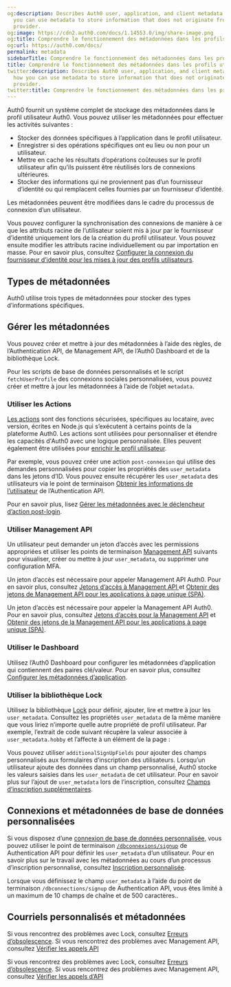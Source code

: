 ```yaml
---
og:description: Describes Auth0 user, application, and client metadata. Learn how
  you can use metadata to store information that does not originate from an identity
  provider.
og:image: https://cdn2.auth0.com/docs/1.14553.0/img/share-image.png
og:title: Comprendre le fonctionnement des métadonnées dans les profils utilisateurs
og:url: https://auth0.com/docs/
permalink: metadata
sidebarTitle: Comprendre le fonctionnement des métadonnées dans les profils utilisateurs
title: Comprendre le fonctionnement des métadonnées dans les profils utilisateurs
twitter:description: Describes Auth0 user, application, and client metadata. Learn
  how you can use metadata to store information that does not originate from an identity
  provider.
twitter:title: Comprendre le fonctionnement des métadonnées dans les profils utilisateurs
---
```


Auth0 fournit un système complet de stockage des métadonnées dans le profil utilisateur Auth0. Vous pouvez utiliser les métadonnées pour effectuer les activités suivantes :

* Stocker des données spécifiques à l’application dans le profil utilisateur.
* Enregistrer si des opérations spécifiques ont eu lieu ou non pour un utilisateur.
* Mettre en cache les résultats d’opérations coûteuses sur le profil utilisateur afin qu’ils puissent être réutilisés lors de connexions ultérieures.
* Stocker des informations qui ne proviennent pas d’un fournisseur d’identité ou qui remplacent celles fournies par un fournisseur d’identité.

Les métadonnées peuvent être modifiées dans le cadre du processus de connexion d’un utilisateur.

Vous pouvez configurer la synchronisation des connexions de manière à ce que les attributs racine de l’utilisateur soient mis à jour par le fournisseur d’identité uniquement lors de la création du profil utilisateur. Vous pouvez ensuite modifier les attributs racine individuellement ou par importation en masse. Pour en savoir plus, consultez [Configurer la connexion du fournisseur d’identité pour les mises à jour des profils utilisateurs](/users/user-profiles/configure-connection-sync-with-auth0).

## Types de métadonnées

Auth0 utilise trois types de métadonnées pour stocker des types d’informations spécifiques.



## Gérer les métadonnées

Vous pouvez créer et mettre à jour des métadonnées à l’aide des règles, de l’Authentication API, de Management API, de l’Auth0 Dashboard et de la bibliothèque Lock.

Pour les scripts de base de données personnalisés et le script `fetchUserProfile` des connexions sociales personnalisées, vous pouvez créer et mettre à jour les métadonnées à l’aide de l’objet `metadata`.

### Utiliser les Actions

[Les actions](/actions) sont des fonctions sécurisées, spécifiques au locataire, avec version, écrites en Node.js qui s’exécutent à certains points de la plateforme Auth0. Les actions sont utilisées pour personnaliser et étendre les capacités d'Auth0 avec une logique personnalisée. Elles peuvent également être utilisées pour [enrichir le profil utilisateur](/customize/actions/flows-and-triggers/login-flow#enrich-the-user-profile).

Par exemple, vous pouvez créer une action `post-connexion` qui utilise des demandes personnalisées pour copier les propriétés des `user_metadata` dans les jetons d’ID. Vous pouvez ensuite récupérer les `user_metadata` des utilisateurs via le point de terminaison [Obtenir les informations de l’utilisateur](https://auth0.com/docs/api/authentication#get-user-info) de l’Authentication API.

Pour en savoir plus, lisez [Gérer les métadonnées avec le déclencheur d’action post-login](/signup-and-login-triggers/login-trigger/manage-user-metadata).

### Utiliser Management API

Un utilisateur peut demander un jeton d’accès avec les permissions appropriées et utiliser les points de terminaison [Management API](/api/management/v2) suivants pour visualiser, créer ou mettre à jour `user_metadata`, ou supprimer une configuration MFA.

Un jeton d’accès est nécessaire pour appeler Management API Auth0. Pour en savoir plus, consultez [Jetons d’accès à Management API ](/api/management/v2/tokens) et [Obtenir des jetons de Management API pour les applications à page unique (SPA)](/api/management/v2/get-access-tokens-for-spas).

Un jeton d’accès est nécessaire pour appeler la Management API Auth0. Pour en savoir plus, consultez [Jetons d’accès pour la Management API](/api/management/v2/tokens) et [Obtenir des jetons de la Management API pour les applications à page unique (SPA)](/api/management/v2/get-access-tokens-for-spas).

### Utiliser le Dashboard

Utilisez l’Auth0 Dashboard pour configurer les métadonnées d’application qui contiennent des paires clé/valeur. Pour en savoir plus, consultez [Configurer les métadonnées d’application](/applications/configure-application-metadata).

### Utiliser la bibliothèque Lock

Utilisez la bibliothèque [Lock](/libraries/lock) pour définir, ajouter, lire et mettre à jour les `user_metadata`. Consultez les propriétés `user_metadata` de la même manière que vous liriez n’importe quelle autre propriété de profil utilisateur. Par exemple, l’extrait de code suivant récupère la valeur associée à `user_metadata.hobby` et l’affecte à un élément de la page :



Vous pouvez utiliser `additionalSignUpFields` pour ajouter des champs personnalisés aux formulaires d’inscription des utilisateurs. Lorsqu’un utilisateur ajoute des données dans un champ personnalisé, Auth0 stocke les valeurs saisies dans les `user_metadata` de cet utilisateur. Pour en savoir plus sur l’ajout de `user_metadata` lors de l’inscription, consultez [Champs d’inscription supplémentaires](/libraries/lock/v10/customization#additionalsignupfields-array-).

## Connexions et métadonnées de base de données personnalisées

Si vous disposez d’une [connexion de base de données personnalisée](/connections/database#using-your-own-user-store), vous pouvez utiliser le point de terminaison [`/dbconnexions/signup`](/api/authentication?shell#signup) de Authentication API pour définir les `user_metadata` d’un utilisateur. Pour en savoir plus sur le travail avec les métadonnées au cours d’un processus d’inscription personnalisé, consultez [Inscription personnalisée](/libraries/custom-signup).

Lorsque vous définissez le champ `user_metadata` à l’aide du point de terminaison `/dbconnections/signup` de Authentication API, vous êtes limité à un maximum de 10 champs de chaîne et de 500 caractères..

## Courriels personnalisés et métadonnées

Si vous rencontrez des problèmes avec Lock, consultez [Erreurs d’obsolescence](/troubleshoot/troubleshoot-basic/check-deprecation-errors). Si vous rencontrez des problèmes avec Management API, consultez [Vérifier les appels API](/troubleshoot/troubleshoot-authentication/check-api-calls)

Si vous rencontrez des problèmes avec Lock, consultez [Erreurs d’obsolescence](/troubleshoot/troubleshoot-basic/check-deprecation-errors). Si vous rencontrez des problèmes avec Management API, consultez [Vérifier les appels d’API](/troubleshoot/troubleshoot-authentication/check-api-calls)
